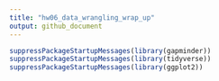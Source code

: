 ```yaml
---
title: "hw06_data_wrangling_wrap_up"
output: github_document
---
```

```r
suppressPackageStartupMessages(library(gapminder))
suppressPackageStartupMessages(library(tidyverse))
suppressPackageStartupMessages(library(ggplot2))
```